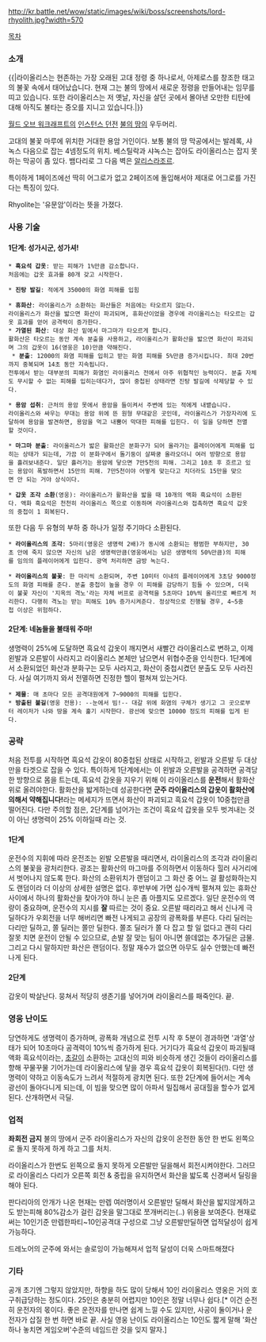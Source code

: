 http://kr.battle.net/wow/static/images/wiki/boss/screenshots/lord-rhyolith.jpg?width=570

[[목차]]

=== 소개 ===
{{|라이올리스는 현존하는 가장 오래된 고대 정령 중 하나로서, 아제로스를 창조한 태고의 불꽃 속에서 태어났습니다. 현재 그는 불의 땅에서 새로운 정령을 만들어내는 임무를 띠고 있습니다. 또한 라이올리스는 저 옛날, 자신을 살던 곳에서 몰아낸 오만한 티탄에 대해 아직도 불타는 증오를 지니고 있습니다.|}}

[[월드 오브 워크래프트]]의 [[인스턴스 던전]] [[불의 땅]]의 우두머리.

고대의 불꽃 마루에 위치한 거대한 용암 거인이다. 보통 불의 땅 막공에서는 발레록, 샤녹스 다음으로 잡는 4넴정도의 위치. 베스틸락과 샤녹스는 잡아도 라이올리스는 잡지 못하는 막공이 좀 있다. 뱀다리로 그 다음 벽은 [[알리스라조르]].

특이하게 1페이즈에선 딱히 어그로가 없고 2페이즈에 돌입해서야 제대로 어그로를 가진다는 특징이 있다.

Rhyolite는 '유문암'이라는 뜻을 가졌다.

=== 사용 기술 ===

==== 1단계: 성가시군, 성가셔! ====
 * '''흑요석 갑옷''': 받는 피해가 1%만큼 감소합니다.
 처음에는 갑옷 효과를 80개 갖고 시작한다.

 * '''진탕 발길''': 적에게 35000의 화염 피해를 입힘

 * '''휴화산''': 라이올리스가 소환하는 화산들은 처음에는 타오르지 않는다.
 라이올리스가 화산을 밟으면 화산이 파괴되며, 휴화산이었을 경우에 라이올리스는 타오르는 갑옷 효과를 얻어 공격력이 증가한다.
 * '''가열된 화산''': 대상 화산 밑에서 마그마가 타오르게 합니다.
 활화산은 타오르는 동안 계속 분출을 사용하고, 라이올리스가 활화산을 밟으면 화산이 파괴되며 그의 갑옷이 16(영웅은 10)만큼 약해진다.
  * '''분출''': 12000의 화염 피해를 입히고 받는 화염 피해를 5%만큼 증가시킵니다. 최대 20번까지 중복되며 14초 동안 지속됩니다.
 전투에서 받는 대부분의 피해가 화염인 라이올리스 전에서 아주 위협적인 능력이다. 분출 자체도 무시할 수 없는 피해를 입히는데다가, 많이 중첩된 상태라면 진탕 발길에 삭제당할 수 있다.

 * '''용암 섭취''': 근처의 용암 못에서 용암을 들이켜서 주변에 있는 적에게 내뱉습니다.
 라이올리스와 싸우는 무대는 용암 위에 뜬 원형 무대같은 곳인데, 라이올리스가 가장자리에 도달하여 용암을 발견하면, 용암을 먹고 내뿜어 막대한 피해를 입힌다. 이 일을 당하면 전멸할 것이다.

 * '''마그마 분출''': 라이올리스가 밟은 활화산은 분화구가 되어 올라가는 플레이어에게 피해를 입히는 상태가 되는데, 가끔 이 분화구에서 돌기둥이 살짜쿵 올라오더니 여러 방향으로 용암을 흘려보내준다. 일단 흘러가는 용암에 닿으면 7만5천의 피해. 그리고 10초 후 흐르고 있는 용암이 폭발하면서 15만의 피해. 7만5천이야 어떻게 맞는다고 치더라도 15만을 맞으면 안 되는 거야 상식이다. 

 * '''갑옷 조각 소환'''(영웅): 라이올리스가 활화산을 밟을 때 10개의 액화 흑요석이 소환된다. 액화 흑요석은 천천히 라이올리스 쪽으로 이동하며 라이올리스와 접촉하면 흑요석 갑옷의 중첩이 1 회복된다.

또한 다음 두 유형의 부하 중 하나가 일정 주기마다 소환된다.
 * '''라이올리스의 조각''': 5마리(영웅은 생명력 2배)가 동시에 소환되는 평범한 부하지만, 30초 안에 죽지 않으면 자신의 남은 생명력만큼(영웅에서는 남은 생명력의 50%만큼)의 피해를 임의의 플레이어에게 입힌다. 광역 처리하면 금방 녹는다.

 * '''라이올리스의 불꽃''': 한 마리씩 소환되며, 주변 10미터 이내의 플레이어에게 3초당 9000정도의 화염 피해를 준다. 분출 중첩이 높을 경우 이 피해를 감당하기 힘들 수 있으며, 더욱이 불꽃 자신이 '지옥의 격노'라는 자체 버프로 공격력을 5초마다 10%씩 올리므로 빠르게 처리한다. 다행히 격노는 받는 피해도 10% 증가시켜준다. 정상적으로 진행될 경우, 4~5중첩 이상은 위험하다.

==== 2단계: 네놈들을 불태워 주마! ====
생명력이 25%에 도달하면 흑요석 갑옷이 깨지면서 새빨간 라이올리스로 변하고, 이제 왼발과 오른발이 사라지고 라이올리스 본체만 남으면서 위협수준을 인식한다. 1단계에서 소환되었던 화산과 분화구는 모두 사라지고, 화산이 중첩시켰던 분출도 모두 사라진다. 사실 여기까지 와서 전멸하면 진정한 헬이 펼쳐져 있는거다.

 * '''제물''': 매 초마다 모든 공격대원에게 7~9000의 피해를 입힌다.
 * '''방출된 불길'''(영웅 전용): --눈에서 빔!-- 대갈 위에 화염의 구체가 생기고 그 곳으로부터 레이저가 나와 땅을 계속 훑기 시작한다. 광선에 맞으면 10000 정도의 피해를 입게 된다.

=== 공략 ===
처음 전투를 시작하면 흑요석 갑옷이 80중첩된 상태로 시작하고, 왼발과 오른발 두 대상만을 타겟으로 잡을 수 있다. 특이하게 1단계에서는 이 왼발과 오른발을 공격하면 공격당한 방향으로 몸을 트는데, 흑요석 갑옷을 지우기 위해 이 라이올리스를 '''운전'''해서 활화산 위로 올려야한다. 활화산을 밟게하는데 성공한다면 '''군주 라이올리스의 갑옷이 활화산에 의해서 약해집니다!'''라는 메세지가 뜨면서 화산이 파괴되고 흑요석 갑옷이 10중첩만큼 떨어진다. 다만 주의할 점은, 2단계를 넘어가는 조건이 흑요석 갑옷을 모두 벗겨내는 것이 아닌 생명력이 25% 이하일때 라는 것.

==== 1단계 ====
운전수의 지휘에 따라 운전조는 왼발 오른발을 때리면서, 라이올리스의 조각과 라이올리스의 불꽃을 광처리한다. 광조는 활화산의 마그마를 주의하면서 이동하다 힐러 사거리에서 벗어나지 않도록 한다. 화산의 소환위치가 랜덤이고 그 화산 중 어느 걸 활성화하는지도 랜덤이라 더 이상의 상세한 설명은 없다. 후반부에 가면 십수개씩 펼쳐져 있는 휴화산 사이에서 하나의 활화산을 찾아가야 하니 눈은 좀 아플지도 모르겠다.
일단 운전수의 역량이 중요하며, 운전수의 지시를 '''잘''' 따르는 것이 중요. 오른발 때리라고 해서 신나게 극딜하다가 우회전을 너무 해버리면 빠전 나게되고 공장의 광폭화를 부른다. 다리 딜러는 다리만 딜하고, 쫄 딜러는 쫄만 딜한다. 쫄조 딜러가 쫄 다 잡고 할 일 없다고 괜히 다리 잘못 치면 운전이 안될 수 있으므로, 손발 잘 맞는 팀이 아니면 쓸데없는 추가딜은 금물. 그리고 다시 말하지만 화산은 랜덤이다. 정말 재수가 없으면 아무도 실수 안했는데 빠전 나게 된다.

==== 2단계 ====
갑옷이 박살난다. 뭉쳐서 적당히 생존기를 넣어가며 라이올리스를 패죽인다. 끝.


=== 영웅 난이도 ===
당연하게도 생명력이 증가하며, 광폭화 개념으로 전투 시작 후 5분이 경과하면 '과열'상태가 되어 10초마다 공격력이 10%씩 증가하게 된다. 
거기다가 흑요석 갑옷이 파괴될때 액화 흑요석이라는, [[초갈]]이 소환하는 고대신의 피와 비슷하게 생긴 것들이 라이올리스를 향해 꾸물꾸물 기어가는데 라이올리스에 닿을 경우 흑요석 갑옷이 회복된다(!). 다만 생명력이 약하고 이동속도가 느려서 적절하게 광치면 된다.
또한 2단계에 들어서는 계속 광선이 돌아다니게 되는데, 이 빔을 맞으면 많이 아파서 밀집해서 공대힐을 할수가 없게된다. 산개하면서 극딜.

=== 업적 ===
'''좌회전 금지'''
불의 땅에서 군주 라이올리스가 자신의 갑옷이 온전한 동안 한 번도 왼쪽으로 돌지 못하게 하게 하고 그를 처치.

라이올리스가 한번도 왼쪽으로 돌지 못하게 오른발만 딜을해서 회전시켜야한다. 그러므로 라이올리스 다리가 오른쪽 회전 & 중립을 유지하면서 화산을 밟도록 신경써서 딜링을 해야 된다.

판다리아의 안개가 나온 현재는 만렙 여러명이서 오른발만 딜해서 화산을 밟지않게하고도 받는피해 80%감소가 걸린 갑옷을 말그대로 쪼개버리는(..) 위용을 보여준다. 현재로써는 10인기준 만렙한파티~10인공격대 구성으로 그냥 오른발만딜하면 업적달성이 쉽게 가능하다.

드레노어의 군주에 와서는 솔로잉이 가능해져서 업적 달성이 더욱 스마트해졌다
=== 기타 ===
공개 초기엔 그렇지 않았지만, 하향을 하도 많이 당해서 10인 라이올리스 영웅은 거의 호구취급당하는 정도이다. 25인은 충분히 어렵지만 10인은 정말 너무나 쉽다.[* 이건 순전히 운전자의 몫이다. 좋은 운전자를 만나면 쉽게 느낄 수도 있지만, 사공이 둘이거나 운전자가 삽질 한 번 하면 바로 끝. 사실 영웅 난이도 라이올리스는 10인도 짧게 말해 '화산 하나 놓치면 게임오버'수준의 네임드란 것을 잊지 말자.]
